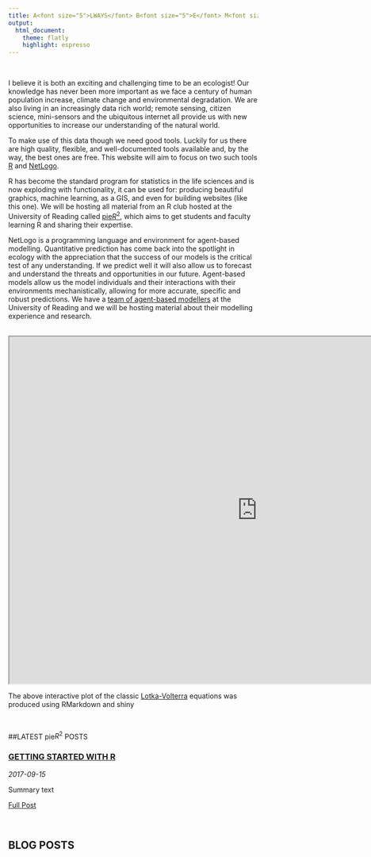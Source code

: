 ```yaml
---
title: A<font size="5">LWAYS</font> B<font size="5">E</font> M<font size="5">ODELLING</font>
output:
  html_document:
    theme: flatly
    highlight: espresso
---
```


<br/>

I believe it is both an exciting and challenging time to be an ecologist! Our knowledge has never been more important as we face a century of human population increase, climate change and environmental degradation. We are also living in an increasingly data rich world; remote sensing, citizen science, mini-sensors and the ubiquitous internet all provide us with new opportunities to increase our understanding of the natural world.

To make use of this data though we need good tools. Luckily for us there are high quality, flexible, and well-documented tools available and, by the way, the best ones are free. This website will aim to focus on two such tools <a href="https://www.r-project.org/">R</a> and <a href="https://ccl.northwestern.edu/netlogo/">NetLogo</a>. 

R has become the standard program for statistics in the life sciences and is now exploding with functionality, it can be used for: producing beautiful graphics, machine learning, as a GIS, and even for building websites (like this one). We will be hosting all material from an R club hosted at the University of Reading called <a href="research.html">pie$R^{2}$</a>, which aims to get students and faculty learning R and sharing their expertise.

NetLogo is a programming language and environment for agent-based modelling. Quantitative prediction has come back into the spotlight in ecology with the appreciation that the success of our models is the critical test of any understanding. If we predict well it will also allow us to forecast and understand the threats and opportunities in our future. Agent-based models allow us the model individuals and their interactions with their environments mechanistically, allowing for more accurate, specific and robust predictions. We have a <a href="https://ibmreading.wordpress.com/">team of agent-based modellers</a> at the University of Reading and we will be hosting material about their modelling experience and research. 



<br/>
<iframe src ="https://lcebutterfly.shinyapps.io/loktavolterra/" width=1000 height=700>

</iframe>

The above interactive plot of the classic <a href="https://en.wikipedia.org/wiki/Lotka%E2%80%93Volterra_equations"> Lotka-Volterra</a> equations was produced using RMarkdown and shiny

<br/>

##LATEST pie$R^{2}$ POSTS 
<br/>

<article>
<h3><a href="getting-started-with-r.html">GETTING STARTED WITH R</a></h3>
<div class="summary">
<span><i class="fa fa-calendar"></i> _2017-09-15_</span>
<p> Summary text </p>
<a class="btn btn-outline-primary btn-sm" href="blog-the-move-to-r.html">Full Post</a>
</div>
</article>




<br/>

## BLOG POSTS


